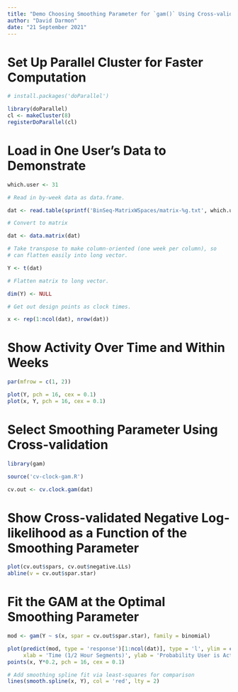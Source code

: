 ```yaml
---
title: "Demo Choosing Smoothing Parameter for `gam()` Using Cross-validation"
author: "David Darmon"
date: "21 September 2021"
---
```


# Set Up Parallel Cluster for Faster Computation

```r
# install.packages('doParallel')

library(doParallel)
cl <- makeCluster(8)
registerDoParallel(cl)
```

# Load in One User's Data to Demonstrate

```r
which.user <- 31

# Read in by-week data as data.frame.

dat <- read.table(sprintf('BinSeq-MatrixWSpaces/matrix-%g.txt', which.user), sep = ' ', header = FALSE)

# Convert to matrix

dat <- data.matrix(dat)

# Take transpose to make column-oriented (one week per column), so 
# can flatten easily into long vector.

Y <- t(dat)

# Flatten matrix to long vector.

dim(Y) <- NULL

# Get out design points as clock times.

x <- rep(1:ncol(dat), nrow(dat))
```

# Show Activity Over Time and Within Weeks

```r
par(mfrow = c(1, 2))

plot(Y, pch = 16, cex = 0.1)
plot(x, Y, pch = 16, cex = 0.1)
```

# Select Smoothing Parameter Using Cross-validation

```r
library(gam)
```

```r
source('cv-clock-gam.R')

cv.out <- cv.clock.gam(dat)
```

# Show Cross-validated Negative Log-likelihood as a Function of the Smoothing Parameter

```r
plot(cv.out$spars, cv.out$negative.LLs)
abline(v = cv.out$spar.star)
```

# Fit the GAM at the Optimal Smoothing Parameter

```r
mod <- gam(Y ~ s(x, spar = cv.out$spar.star), family = binomial)

plot(predict(mod, type = 'response')[1:ncol(dat)], type = 'l', ylim = c(0, 0.2),
     xlab = 'Time (1/2 Hour Segments)', ylab = 'Probability User is Active')
points(x, Y*0.2, pch = 16, cex = 0.1)

# Add smoothing spline fit via least-squares for comparison
lines(smooth.spline(x, Y), col = 'red', lty = 2)
```

